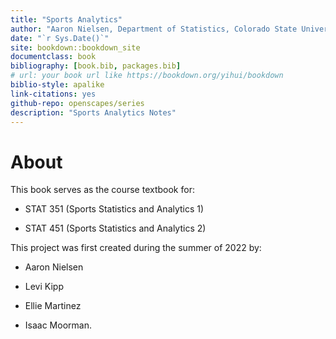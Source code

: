 ```yaml
--- 
title: "Sports Analytics"
author: "Aaron Nielsen, Department of Statistics, Colorado State University"
date: "`r Sys.Date()`"
site: bookdown::bookdown_site
documentclass: book
bibliography: [book.bib, packages.bib]
# url: your book url like https://bookdown.org/yihui/bookdown
biblio-style: apalike
link-citations: yes
github-repo: openscapes/series
description: "Sports Analytics Notes"
---
```


# About {-}

This book serves as the course textbook for:

* STAT 351 (Sports Statistics and Analytics 1)

* STAT 451 (Sports Statistics and Analytics 2)


This project was first created during the summer of 2022 by:

* Aaron Nielsen

* Levi Kipp

* Ellie Martinez

* Isaac Moorman.
